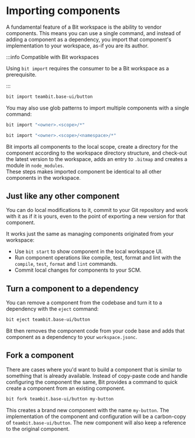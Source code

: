
# Importing components

A fundamental feature of a Bit workspace is the ability to vendor components. This means you can use a single command, and instead of adding a component as a dependency, you import that component's implementation to your workspace, as-if you are its author.

:::info Compatible with Bit workspaces

Using `bit import` requires the consumer to be a Bit workspace as a prerequisite.

:::

```bash
bit import teambit.base-ui/button
```

You may also use glob patterns to import multiple components with a single command:

```bash title="Imports all components in the remote scope"
bit import "<owner>.<scope>/*"
```

```bash title="Imports all component under the namespace in a remote scope"
bit import "<owner>.<scope>/<namespace>/*"
```

Bit imports all components to the local scope, create a directory for the component according to the workspace directory structure, and check-out the latest version to the workspace, adds an entry to `.bitmap` and creates a module in `node_modules`.  
These steps makes imported component be identical to all other components in the workspace.

## Just like any other component

You can do local modifications to it, commit to your Git repository and work with it as if it is yours, even to the point of exporting a new version for that component.

It works just the same as managing components originated from your workspace:

- Use `bit start` to show component in the local workspace UI.
- Run component operations like compile, test, format and lint with the `compile`, `test`, `format` and `lint` commands.
- Commit local changes for components to your SCM.

## Turn a component to a dependency

You can remove a component from the codebase and turn it to a dependency with the `eject` command:

```sh
bit eject teambit.base-ui/button
```

Bit then removes the component code from your code base and adds that component as a dependency to your `workspace.jsonc`.

## Fork a component

There are cases where you'd want to build a component that is similar to something that is already available. Instead of copy-paste code and handle configuring the component the same, Bit provides a command to quick create a component from an existing component.

```bash
bit fork teambit.base-ui/button my-button
```

This creates a brand new component with the name `my-button`. The implementation of the component and configuration will be a carbon-copy of `teambit.base-ui/button`. The new component will also keep a reference to the original component.
